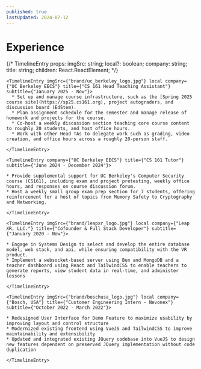 ```yaml
---
published: true
lastUpdated: 2024-07-12
---
```


# Experience


{/*
  TimelineEntry props:
  imgSrc: string;
  local?: boolean;
  company: string;
  title: string;
  children: React.ReactElement;
*/}

<Timeline>

    <TimelineEntry imgSrc={"brand/uc_berkeley_logo.jpg"} local company={"UC Berkeley EECS"} title={"CS 161 Head Teaching Assistant"} subtitle={"January 2025 - Now"}>
      * Set up and manage course infrastructure, such as the [Spring 2025 course site](https://sp25.cs161.org), project autograders, and discussion board (EdStem).
      * Plan assignment schedule for the semester and manage release of homework and projects for the course.
      * Co-host a weekly discussion section teaching core course content to roughly 20 students, and host office hours.
      * Work with other Head TAs to delegate work such as grading, video creation, and office hours across a roughly 20-person staff.

    </TimelineEntry>

    <TimelineEntry company={"UC Berkeley EECS"} title={"CS 161 Tutor"} subtitle={"June 2024 - December 2024"}>

    * Provide supplemental support for UC Berkeley's Computer Security course (CS161), including exam and project pretesting, weekly office hours, and responses on course discussion forum.
    * Host a weekly small group exam prep section for 7 students, offering reinforcement for a host of topics from Memory Safety to Cryptography and Networking.

    </TimelineEntry>

    <TimelineEntry imgSrc={"brand/leapxr_logo.jpg"} local company={"Leap XR, LLC."} title={"Cofounder & Full Stack Developer"} subtitle={"January 2020 - Now"}>

    * Engage in Systems Design to select and develop the entire database model, web stack, and api, while ensuring compatibility with the VR product.
    * Implement a websocket-based server using Bun and MongoDB and a teacher dashboard using React and TailwindCSS to enable teachers to generate reports, view student data in real-time, and administer lessons

    </TimelineEntry>

    <TimelineEntry imgSrc={"brand/boschusa_logo.jpg"} local company={"Bosch, USA"} title={"Customer Engineering Intern - Nevonex"} subtitle={"October 2022 - March 2022"}>

    * Redesigned User Interface for Demo Feature to maximize usability by improving layout and control structure
    * Modernized existing frontend using VueJS and TailwindCSS to improve maintainability and extensibility
    * Updated and integrated existing JQuery codebase into VueJS to design new features dependent on preserved JQuery implementation without code duplication

    </TimelineEntry>

</Timeline>
